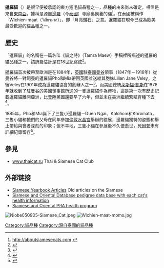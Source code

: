 {{Infobox Catbreed
<!-- Put article text AFTER this infobox markup. -->
<!-- see http://en.wikipedia.org/wiki/Template:Infobox_Catbreed for more info.-->
| name          = 暹羅貓
| image         = Siam lilacpoint.jpg
| imagecaption  = 丁香色的暹羅貓
| nickname      =
| country       = {{THA}}
| cfastd        = https://web.archive.org/web/20120523234832/http://www.cfa.org/client/breedSiamese.aspx
| ticastd        = http://tica.org/public/breeds/si/intro.php
| aacestd        = https://web.archive.org/web/20060610032447/http://aaceinc.org/pages/breeds/sia.htm
| acfastd        = http://www.acfacat.com/Breed%20Standards/SIAMESE.pdf
| acfstd        = https://web.archive.org/web/20130114005155/http://www.acf.asn.au/Standards/ACF_Siamese.pdf
| ccastd        = https://web.archive.org/web/20041020094447/http://www.cca-afc.com/standardsSiamese.html
| fifestd        =
| gccfstd        =
| note          =
|}}

'''暹羅貓'''（{{lang-en|Siamese cat}}）是很早便被承認的東方短毛貓品種之一，品種的由來尚未確定，相信是來自[[東南亞|東南亞]]，據稱是源自[[暹羅|暹羅]]（今[[泰國|泰國]]）寺廟裏飼養的貓<ref>http://aboutsiamesecats.com {{webarchive|url=https://web.archive.org/web/20160109225215/http://aboutsiamesecats.com/ |date=2016-01-09 }}</ref>。在泰國被稱作「Wichien-maat（วิเชียรมาศ）」，即「月亮鑽石」之意。暹羅貓在現今已成為歐美最受歡迎的貓品種之一。

== 歷史 ==
「暹羅貓」的名稱在一篇名叫《貓之詩》（Tamra Maew）手稿裡所描述的暹羅的貓品種之一，該詩篇估計是在18世紀寫成<ref name="clutterbuck">{{cite book | title = Siamese Cats: Legends and Reality | last=Clutterbuck | first=Martin R. | year=2004 | publisher=White Lotus | location=Bangkok | isbn=974-480-053-4}}</ref>。 

暹羅貓首次被帶至歐洲是在1884年，[[英國|英國]]駐[[泰國|泰國]][[曼谷|曼谷]]領事（1847年－1916年）從曼谷將一對飼養的暹羅貓Pho和Mia帶回英國並送給其胞妹Lilian Jane Veley，之後Veley在1901年成為暹羅貓協會的創辦人之一<ref>{{cite web|url=http://www.siamese.mundikat.nl/subweb/siamese/siamees/roots-e.htm |title=Edward Blencowe Gould or Owen Gould |accessdate=2006-08-14 |deadurl=yes |archiveurl=https://web.archive.org/web/20050311113730/http://www.siamese.mundikat.nl/subweb/siamese/siamees/roots-e.htm |archivedate=2005-03-11 }}</ref>。而美國總統[[拉瑟福德·伯查德·海斯|萊斯福·凱斯]]在1878年就收到了駐曼谷的美國領事館所送的一隻暹羅貓作為禮物，這是第一次有歷史記載暹羅貓離開亞洲，比登陸英國還要早了六年，但並未在美洲繼續繁殖育種下去<ref>{{cite web | url = http://www.rbhayes.org/hayes/manunews/paper_trail_display.asp?nid=65&subj=manunews | title = Siam: America's First Siamese Cat | accessdate = 2009-02-13 | deadurl = yes | archiveurl = https://web.archive.org/web/20090505141638/http://www.rbhayes.org/hayes/manunews/paper_trail_display.asp?nid=65&subj=manunews | archivedate = 2009-05-05 }}</ref>。

1885年，Pho和Mia誕下了三隻小暹羅貓－Duen Ngai、Kalohom和Khromata，三隻小貓和牠們的父母在同年參加[[倫敦|倫敦]][[水晶宮|水晶宮]]舉辦的貓展，暹羅貓獨特的姿態和舉止帶給與會者深刻的印象；但不幸地，三隻小貓在參展後不久便逝世，死因並未有詳細紀錄留存<ref name="connor_2005">{{cite book | author = Connor, Janine | year = 2007 | isbn = 978-0-9804291-0-7 | title = I am Siamese - How to raise Siamese cats and kittens }}</ref>。

== 參見 ==
* [https://web.archive.org/web/20191130065828/http://www.thaicat.ru/ www.thaicat.ru] Thai & Siamese Cat Club
{{Reflist|2}}

==外部链接==
{{commons category|Siamese cats}}
{{wiktionary|Siamese cat}}
* [http://www.siamesebc.org/history.shtml#yearbookArticles Siamese Yearbook Articles] {{Wayback|url=http://www.siamesebc.org/history.shtml#yearbookArticles |date=20191203164157 }} Old articles on the Siamese
* [http://pawpeds.com/db/?p=sia&date=iso Siamese and Oriental Database pedigree data base with each cat's health information] {{Wayback|url=http://pawpeds.com/db/?p=sia&date=iso |date=20170301025727 }}
* [http://pawpeds.com/healthprogrammes Siamese and Oriental PRA health program] {{Wayback|url=http://pawpeds.com/healthprogrammes |date=20190921164814 }}

[[File:Niobe050905-Siamese_Cat.jpeg|thumb]]
[[File:Wichien-maat-momo.jpg|thumb]]
{{commonscat|Siamese_cats|position=left}}
{{家猫}}
{{DEFAULTSORT:暹羅貓}}
[[Category:貓品種|Category:貓品種]]
[[Category:源自泰國的貓品種|Category:源自泰國的貓品種]]